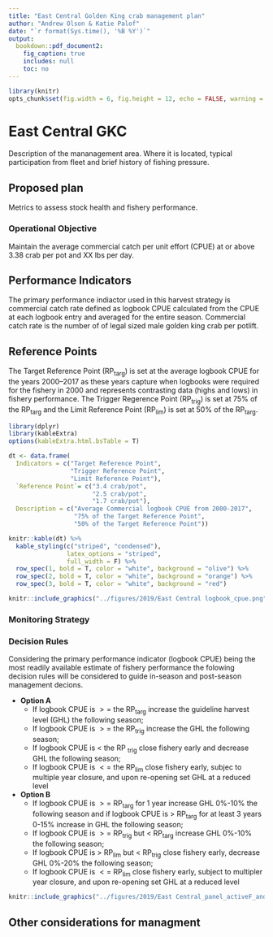 ```yaml
---
title: "East Central Golden King crab management plan"
author: "Andrew Olson & Katie Palof"
date: "`r format(Sys.time(), '%B %Y')`"
output:
  bookdown::pdf_document2:
    fig_caption: true
    includes: null
    toc: no
---
```



```r
library(knitr)
opts_chunk$set(fig.width = 6, fig.height = 12, echo = FALSE, warning = FALSE, message = FALSE,  dpi=300)
```

# East Central GKC {-}

Description of the mananagement area. Where it is located, typical participation from fleet and brief history of fishing pressure. 


## Proposed plan {-}
Metrics to assess stock health and fishery performance.

### Operational Objective {-}
Maintain the average commercial catch per unit effort (CPUE) at or above 3.38 crab per pot and XX lbs per day.

## Performance Indicators {-}
The primary performance indiactor used in this harvest strategy is commercial catch rate defined as logbook CPUE calculated from the CPUE at each logbook entry and averaged for the entire season. Commercial catch rate is the number of of legal sized male golden king crab per potlift. 

## Reference Points {-}
The Target Reference Point (RP~targ~) is set at the average logbook CPUE for the years 2000--2017 as these years capture when logbooks were required for the fishery in 2000 and represents contrasting data (highs and lows) in fishery performance. The Trigger Regerence Point (RP~trig~) is set at 75% of the RP~targ~ and the Limit Reference Point (RP~lim~) is set at 50% of the RP~targ~.


```r
library(dplyr)
library(kableExtra)
options(kableExtra.html.bsTable = T)

dt <- data.frame(
  Indicators = c("Target Reference Point",
                 "Trigger Reference Point",
                 "Limit Reference Point"),
  `Reference Point`= c("3.4 crab/pot",
                       "2.5 crab/pot",
                       "1.7 crab/pot"),
  Description = c("Average Commercial logbook CPUE from 2000-2017",
                  "75% of the Target Reference Point",
                  "50% of the Target Reference Point"))

knitr::kable(dt) %>% 
  kable_styling(c("striped", "condensed"), 
                latex_options = "striped", 
                full_width = F) %>% 
  row_spec(1, bold = T, color = "white", background = "olive") %>% 
  row_spec(2, bold = T, color = "white", background = "orange") %>% 
  row_spec(3, bold = T, color = "white", background = "red") 


```

```r
knitr::include_graphics("../figures/2019/East Central logbook_cpue.png")
```


### Monitoring Strategy {-}

### Decision Rules {-}
Considering the primary performance indicator (logbook CPUE) being the most readily available estimate of fishery performance the folowing decision rules will be considered to guide in-season and post-season management decions.

* **Option A**
    + If logbook CPUE is $>=$ the RP~targ~ increase the guideline harvest level (GHL) the following season;
    + If logbook CPUE is $>=$ the RP~trig~ increase the GHL the following season;
    + If logbook CPUE is $<$ the RP ~trig~ close fishery early and decrease GHL the following season;
    + If logbook CPUE is $<=$ the RP~lim~ close fishery early, subjec to multiple year closure, and upon re-opening set GHL at a reduced level

* **Option B**
    + If logbook CPUE is $>=$ RP~targ~ for 1 year increase GHL 0%-10% the following season and if logbook CPUE is $>$ RP~targ~ for at least 3 years 0-15% increase in GHL the following season;
    + If logbook CPUE is $>=$ RP~trig~ but $<$ RP~targ~ increase GHL 0%-10% the following season;
    + If logbook CPUE is $>$ RP~lim~ but $<$ RP~trig~ close fishery early, decrease GHL 0%-20% the following season;
    + If logbook CPUE is $<=$ RP~lim~ close fishery early, subject to multipler year closure, and upon re-opening set GHL at a reduced level

```r
knitr::include_graphics("../figures/2019/East Central_panel_activeF_and_logbk.png")
```



## Other considerations for managment {-}
